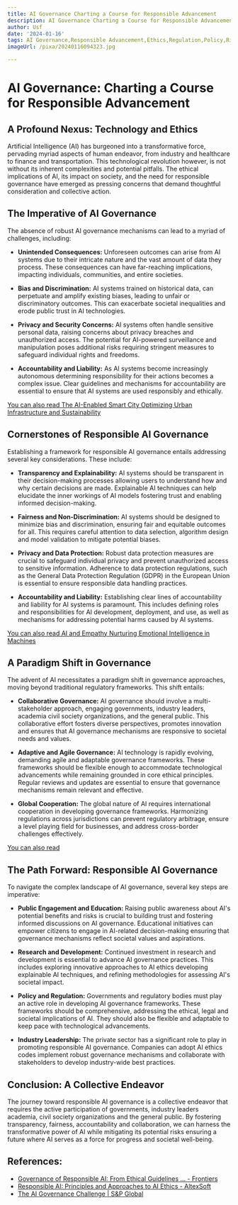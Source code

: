 ```yaml
---
title: AI Governance Charting a Course for Responsible Advancement
description: AI Governance Charting a Course for Responsible Advancement
author: Usf
date: '2024-01-16'
tags: AI Governance,Responsible Advancement,Ethics,Regulation,Policy,Risk Management,Transparency,Accountability,Inclusivity,Sustainability
imageUrl: /pixa/20240116094323.jpg

---
```

# AI Governance: Charting a Course for Responsible Advancement

## A Profound Nexus: Technology and Ethics

Artificial Intelligence (AI) has  burgeoned into  a transformative force, pervading myriad aspects of human endeavor, from industry  and healthcare to finance  and transportation.  This technological revolution however, is not without its inherent complexities and potential pitfalls. The ethical implications of  AI, its impact on society, and the  need for responsible governance have emerged as pressing concerns that demand thoughtful consideration and collective action.

## The  Imperative of AI Governance

The absence of robust AI governance mechanisms can lead to a myriad of challenges, including:

- **Unintended Consequences:** Unforeseen  outcomes  can arise from AI systems due to their intricate nature and the  vast  amount of data  they process. These consequences can have far-reaching implications, impacting individuals, communities, and entire societies.

- **Bias and Discrimination:** AI systems trained on historical data, can perpetuate and amplify existing biases,  leading to unfair or discriminatory outcomes. This can exacerbate  societal inequalities and erode public trust in AI technologies.

- **Privacy and Security Concerns:** AI systems often  handle sensitive personal data, raising concerns  about privacy breaches  and unauthorized access.  The potential for AI-powered surveillance and manipulation poses additional risks requiring stringent measures to safeguard individual rights and freedoms.

- **Accountability and Liability:** As AI  systems become increasingly autonomous determining responsibility for their actions becomes a complex issue. Clear  guidelines and mechanisms for accountability are essential to ensure that AI systems are used responsibly and ethically.

[You can  also read The AI-Enabled Smart City Optimizing  Urban Infrastructure and Sustainability](The%20AI-Enabled%20Smart%20City%20Optimizing%20Urban%20Infrastructure%20and%20Sustainability)


##  Cornerstones of Responsible AI Governance

Establishing  a framework for responsible  AI governance entails addressing several key considerations. These  include:

- **Transparency and Explainability:** AI systems should be transparent in their  decision-making processes allowing users to understand  how and why certain decisions are made. Explainable AI techniques  can help elucidate the inner workings of AI models fostering trust and enabling informed decision-making.

-  **Fairness and Non-Discrimination:** AI systems should be  designed to minimize bias and discrimination, ensuring fair  and equitable outcomes  for all. This requires careful attention to data selection, algorithm design  and model validation to mitigate potential biases.

- **Privacy and Data Protection:** Robust data protection measures  are crucial  to safeguard individual privacy and prevent unauthorized access to sensitive information. Adherence to data protection regulations, such as the General Data Protection Regulation (GDPR) in the European  Union is essential to  ensure responsible data handling practices.

-  **Accountability and Liability:**  Establishing clear lines of accountability and liability for AI systems  is paramount. This includes defining roles and responsibilities for AI development, deployment, and use, as well as mechanisms  for addressing potential harms caused by AI systems.

[You can also read AI and Empathy Nurturing  Emotional Intelligence in Machines](AI%20and%20Empathy%20Nurturing%20Emotional%20Intelligence%20in%20Machines)


## A Paradigm Shift in Governance

The advent of AI necessitates  a paradigm shift in governance approaches,  moving beyond traditional regulatory frameworks. This shift entails:

- **Collaborative Governance:** AI governance should involve a multi-stakeholder approach, engaging governments, industry leaders, academia civil society organizations,  and the general public. This  collaborative effort fosters  diverse perspectives, promotes innovation and ensures that AI governance mechanisms are responsive to societal needs and values.

-  **Adaptive and Agile Governance:** AI technology is  rapidly evolving, demanding agile and adaptable  governance frameworks. These frameworks should be flexible enough to accommodate technological advancements while remaining grounded in core ethical  principles. Regular reviews and updates are essential  to ensure  that  governance mechanisms remain  relevant and effective.

- **Global Cooperation:** The global nature of  AI  requires international cooperation in developing governance frameworks. Harmonizing  regulations across jurisdictions can prevent regulatory arbitrage, ensure a level playing field for businesses, and address  cross-border challenges effectively.

[You  can also read ]()


## The Path Forward: Responsible AI Governance

To navigate the complex landscape of AI governance, several key steps  are  imperative:

- **Public Engagement  and Education:**  Raising public awareness about AI's potential benefits and risks is crucial to  building  trust and fostering informed  discussions on AI governance. Educational initiatives can empower citizens to engage in AI-related decision-making  ensuring that governance mechanisms reflect societal values  and aspirations.

- **Research and Development:** Continued investment in  research and  development is essential to advance AI governance practices. This includes exploring innovative approaches to AI ethics developing explainable AI techniques, and refining  methodologies for assessing AI's societal  impact.

- **Policy and Regulation:** Governments and regulatory bodies  must play an active role in  developing AI  governance frameworks. These frameworks should be comprehensive, addressing the ethical, legal and societal implications of  AI. They should also be flexible and adaptable to keep pace with technological advancements.

- **Industry Leadership:** The private sector has a significant role to play in promoting responsible AI governance. Companies can adopt AI ethics codes implement robust governance mechanisms and collaborate with stakeholders to develop industry-wide best practices.

## Conclusion: A Collective Endeavor

The journey toward responsible AI governance is a collective endeavor  that requires the active participation of governments, industry leaders academia, civil society organizations and the general public. By fostering transparency, fairness, accountability and collaboration,  we  can harness the transformative power of AI while mitigating  its potential risks ensuring a future where AI serves as a force for progress and societal well-being.

## References:
- [Governance of Responsible AI: From Ethical Guidelines ... - Frontiers](https://www.frontiersin.org/articles/10.3389/fcomp.2022.873437)
- [Responsible AI: Principles and Approaches to AI Ethics - AltexSoft](https://www.altexsoft.com/blog/responsible-ai/)
- [The AI Governance Challenge | S&P Global](https://www.spglobal.com/en/research-insights/featured/special-editorial/the-ai-governance-challenge)
